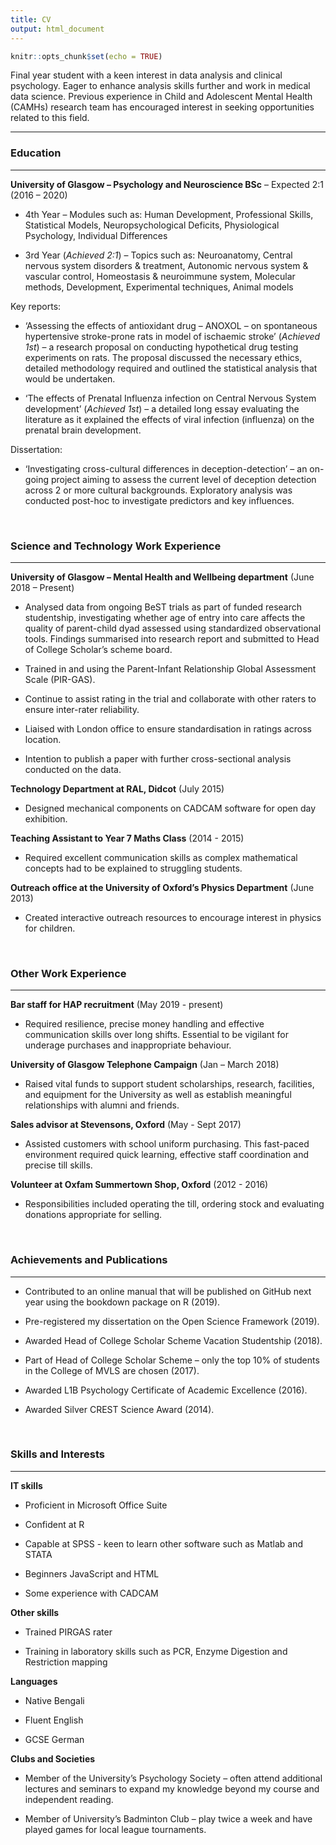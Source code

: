 ```yaml
---
title: CV
output: html_document
---
```


```r
knitr::opts_chunk$set(echo = TRUE)
```

<div class="parallax">
</div>


Final year student with a keen interest in data analysis and clinical psychology. Eager to enhance analysis skills further and work in medical data science. Previous experience in Child and Adolescent Mental Health (CAMHs) research team has encouraged interest in seeking opportunities related to this field.

***

### **Education**
***

**University of Glasgow – Psychology and Neuroscience BSc** – Expected 2:1 (2016 – 2020)

*	4th Year – Modules such as: Human Development, Professional Skills, Statistical Models, Neuropsychological Deficits, Physiological Psychology, Individual Differences

* 3rd Year (*Achieved 2:1*) – Topics such as: Neuroanatomy, Central nervous system disorders & treatment, Autonomic nervous system & vascular control, Homeostasis & neuroimmune system, Molecular methods, Development, Experimental techniques, Animal models

Key reports: 

* ‘Assessing the effects of antioxidant drug – ANOXOL – on spontaneous hypertensive stroke-prone rats in model of ischaemic stroke’ (*Achieved 1st*) – a research proposal on conducting hypothetical drug testing experiments on rats. The proposal discussed the necessary ethics, detailed methodology required and outlined the statistical analysis that would be undertaken.

*	‘The effects of Prenatal Influenza infection on Central Nervous System development’ (*Achieved 1st*) – a detailed long essay evaluating the literature as it explained the effects of viral infection (influenza) on the prenatal brain development.

Dissertation:

* ‘Investigating cross-cultural differences in deception-detection’ – an on-going project aiming to assess the current level of deception detection across 2 or more cultural backgrounds. Exploratory analysis was conducted post-hoc to investigate predictors and key influences.

<br>

### **Science and Technology Work Experience**
***

**University of Glasgow – Mental Health and Wellbeing department** (June 2018 – Present)

* Analysed data from ongoing BeST trials as part of funded research studentship, investigating whether age of entry into care affects the quality of parent-child dyad assessed using standardized observational tools. Findings summarised into research report and submitted to Head of College Scholar’s scheme board.

* Trained in and using the Parent-Infant Relationship Global Assessment Scale (PIR-GAS).

*	Continue to assist rating in the trial and collaborate with other raters to ensure inter-rater reliability.

*	Liaised with London office to ensure standardisation in ratings across location.

*	Intention to publish a paper with further cross-sectional analysis conducted on the data.

**Technology Department at RAL, Didcot** 	(July 2015)

* Designed mechanical components on CADCAM software for open day exhibition.

**Teaching Assistant to Year 7 Maths Class** (2014 - 2015)

* Required excellent communication skills as complex mathematical concepts had to be explained to struggling students.

**Outreach office at the University of Oxford’s Physics Department** (June 2013)

* Created interactive outreach resources to encourage interest in physics for children.

<br>

### **Other Work Experience**
***

**Bar staff for HAP recruitment** (May 2019 - present)

* Required resilience, precise money handling and effective communication skills over long shifts. Essential to be vigilant for underage purchases and inappropriate behaviour.

**University of Glasgow Telephone Campaign** (Jan – March 2018)

* Raised vital funds to support student scholarships, research, facilities, and equipment for the University as well as establish meaningful relationships with alumni and friends.

**Sales advisor at Stevensons, Oxford** (May - Sept 2017)

* Assisted customers with school uniform purchasing. This fast-paced environment required quick learning, effective staff coordination and precise till skills. 

**Volunteer at Oxfam Summertown Shop, Oxford** (2012 - 2016)

* Responsibilities included operating the till, ordering stock and evaluating donations appropriate for selling.

<br>

### **Achievements and Publications**
***

* Contributed to an online manual that will be published on GitHub next year using the bookdown package on R (2019).

* Pre-registered my dissertation on the Open Science Framework (2019).

*	Awarded Head of College Scholar Scheme Vacation Studentship (2018).

*	Part of Head of College Scholar Scheme – only the top 10% of students in the College of MVLS are chosen (2017).

*	Awarded L1B Psychology Certificate of Academic Excellence (2016).

*	Awarded Silver CREST Science Award (2014).

<br>

### **Skills and Interests** 
***

**IT skills**

*	Proficient in Microsoft Office Suite 

* Confident at R  

*	Capable at SPSS - keen to learn other software such as Matlab and STATA 

*	Beginners JavaScript and HTML

* Some experience with CADCAM 

**Other skills**

* Trained PIRGAS rater

* Training in laboratory skills such as PCR, Enzyme Digestion and Restriction mapping

**Languages**

* Native Bengali

* Fluent English

*	GCSE German

**Clubs and Societies**

*	Member of the University’s Psychology Society – often attend additional lectures and seminars to expand my knowledge beyond my course and independent reading.

*	Member of University’s Badminton Club – play twice a week and have played games for local league tournaments.
